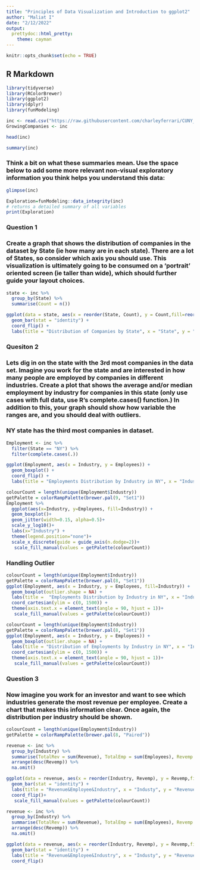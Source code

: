 ```yaml
---
title: "Principles of Data Visualization and Introduction to ggplot2"
author: "Maliat I"
date: "2/12/2022"
output: 
  prettydoc::html_pretty:
    theme: cayman
---
```


```r
knitr::opts_chunk$set(echo = TRUE)
```

## R Markdown

```r
library(tidyverse)
library(RColorBrewer)
library(ggplot2)
library(dplyr)
library(funModeling)
```


```r
inc <- read.csv("https://raw.githubusercontent.com/charleyferrari/CUNY_DATA_608/master/module1/Data/inc5000_data.csv", header= TRUE)
GrowingCompanies <- inc
```

```r
head(inc)
```

```r
summary(inc)
```

### Think a bit on what these summaries mean. Use the space below to add some more relevant non-visual exploratory information you think helps you understand this data:

```r
glimpse(inc)
```


```r
Exploration=funModeling::data_integrity(inc)
# returns a detailed summary of all variables
print(Exploration)

```


###  Question 1

### Create a graph that shows the distribution of companies in the dataset by State (ie how many are in each state). There are a lot of States, so consider which axis you should use. This visualization is ultimately going to be consumed on a 'portrait' oriented screen (ie taller than wide), which should further guide your layout choices.



```r
state <- inc %>% 
  group_by(State) %>%
  summarise(Count = n())

ggplot(data = state, aes(x = reorder(State, Count), y = Count,fill=reorder(State,Count))) +
  geom_bar(stat = "identity") +
  coord_flip() +
  labs(title = "Distribution of Companies by State", x = "State", y = "Number of Companies")
```
### Quesiton 2

### Lets dig in on the state with the 3rd most companies in the data set. Imagine you work for the state and are interested in how many people are employed by companies in different industries. Create a plot that shows the average and/or median employment by industry for companies in this state (only use cases with full data, use R's  complete.cases() function.) In addition to this, your graph should show how variable the ranges are, and you should deal with outliers.

### NY state has the third most companies in dataset.

```r
Employment <- inc %>%
  filter(State == "NY") %>%
  filter(complete.cases(.))

ggplot(Employment, aes(x = Industry, y = Employees)) +
  geom_boxplot() +
  coord_flip() +
  labs(title = "Employments Distribution by Industry in NY", x = "Industry", y = "EmployeesCount")
```


```r
colourCount = length(unique(Employment$Industry))
getPalette = colorRampPalette(brewer.pal(9, "Set1"))
Employment %>%
  ggplot(aes(x=Industry, y=Employees, fill=Industry)) +
  geom_boxplot()+
  geom_jitter(width=0.15, alpha=0.5)+
  scale_y_log10()+
  labs(x="Industry") +
  theme(legend.position="none")+
  scale_x_discrete(guide = guide_axis(n.dodge=2))+
   scale_fill_manual(values = getPalette(colourCount))


```
### Handling Outlier
```r
colourCount = length(unique(Employment$Industry))
getPalette = colorRampPalette(brewer.pal(8, "Set1"))
ggplot(Employment, aes(x = Industry, y = Employees, fill=Industry)) +
  geom_boxplot(outlier.shape = NA) +
  labs(title =  "Employments Distribution by Industry in NY", x = "Industry", y = "Number of Employees") +
  coord_cartesian(ylim = c(0, 1500)) +
  theme(axis.text.x = element_text(angle = 90, hjust = 1))+
   scale_fill_manual(values = getPalette(colourCount))
```
```r
colourCount = length(unique(Employment$Industry))
getPalette = colorRampPalette(brewer.pal(8, "Set1"))
ggplot(Employment, aes(x = Industry, y = Employees)) +
  geom_boxplot(outlier.shape = NA) +
  labs(title = "Distribution of Employments by Industry in NY", x = "Industry", y = "Number of Employees") +
  coord_cartesian(ylim = c(0, 1500)) +
  theme(axis.text.x = element_text(angle = 90, hjust = 1))+
   scale_fill_manual(values = getPalette(colourCount))
```
### Question 3

### Now imagine you work for an investor and want to see which industries generate the most revenue per employee. Create a chart that makes this information clear. Once again, the distribution per industry should be shown.

```r
colourCount = length(unique(Employment$Industry))
getPalette = colorRampPalette(brewer.pal(8, "Paired"))
```


```r
revenue <- inc %>%
  group_by(Industry) %>%
  summarise(TotalRev = sum(Revenue), TotalEmp = sum(Employees), Revemp = TotalRev/TotalEmp) %>%
  arrange(desc(Revemp)) %>%
  na.omit()

ggplot(data = revenue, aes(x = reorder(Industry, Revemp), y = Revemp,fill=reorder(Industry, Revemp))) +
  geom_bar(stat = "identity") +
  labs(title = "Revenue&Employee&Industry", x = "Industy", y = "Revenue per Employee") +
  coord_flip()+
   scale_fill_manual(values = getPalette(colourCount))
```


```r
revenue <- inc %>%
  group_by(Industry) %>%
  summarise(TotalRev = sum(Revenue), TotalEmp = sum(Employees), Revemp = TotalRev/TotalEmp,growth_rate = mean(Growth_Rate)) %>%
  arrange(desc(Revemp)) %>%
  na.omit()

ggplot(data = revenue, aes(x = reorder(Industry, Revemp), y = Revemp,fill=growth_rate)) +
  geom_bar(stat = "identity") +
  labs(title = "Revenue&Employee&Industry", x = "Industy", y = "Revenue per Employee") +
  coord_flip()


```



